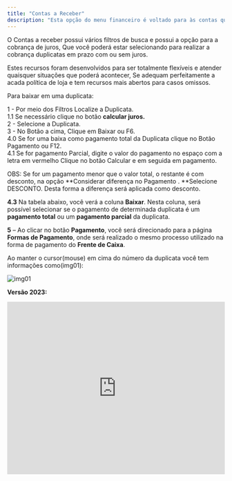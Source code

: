 ```yaml
---
title: "Contas a Receber"
description: "Esta opção do menu financeiro é voltado para às contas que a e empresa tem a receber de seus clientes. Esta página é vinculada à venda balcão, que ao fechar uma venda a prazo, a venda além de aparecer como finalizada no menu frente de caixa, as parcelas desta venda aparecerão no contas a receber. "
---
```


O Contas a receber possui vários filtros de busca e possui a opção para a cobrança de juros, Que você poderá estar selecionando para realizar a cobrança duplicatas em prazo com ou sem juros.

Estes recursos foram desenvolvidos para ser totalmente flexíveis e atender quaisquer situações que poderá acontecer, Se adequam perfeitamente a acada política de loja e tem recursos mais abertos para casos omissos.

Para baixar em uma duplicata:

1 - Por meio dos Filtros Localize a Duplicata.\
1.1 Se necessário clique no botão **calcular juros.**\
2 - Selecione a Duplicata.\
3 - No Botão a cima, Clique em Baixar ou F6.\
4.0 Se for uma baixa como pagamento total da Duplicata clique no Botão Pagamento ou F12.\
4.1 Se for pagamento Parcial, digite o valor do pagamento no espaço com a letra em vermelho Clique no botão Calcular e em seguida em pagamento.

OBS: Se for um pagamento menor que o valor total, o restante é com desconto, na opção \*\*Considerar diferença no Pagamento . \*\*Selecione DESCONTO. Desta forma a diferença será aplicada como desconto.

**4.3** Na tabela abaixo, você verá a coluna **Baixar**. Nesta coluna, será possível selecionar se o pagamento de determinada duplicata é um **pagamento total** ou um **pagamento parcial** da duplicata.

**5** – Ao clicar no botão **Pagamento**, você será direcionado para a página **Formas de Pagamento**, onde será realizado o mesmo processo utilizado na forma de pagamento do **Frente de Caixa**.

Ao manter o cursor(mouse) em cima do número da duplicata você tem informações como(img01):

![img01](https://file.notion.so/f/f/75bd09c2-1c6e-403f-8932-d67de392168a/a6acef8a-b0bf-4163-b56c-d58b7d771fbe/f955203e-1cea-446e-8b99-a3af7052b4c0.png?table=block&id=8a067e0c-7795-4a5a-b87e-b7d55ef0edde&spaceId=75bd09c2-1c6e-403f-8932-d67de392168a&expirationTimestamp=1744329600000&signature=LJGI65wnn8m3S2O642wKxs64EkWpOTzUMF1sH8Kaofo&downloadName=WhatsApp+Image+2024-04-19+at+10.49.30.jpeg.png)

**Versão 2023:**

<iframe width="100%" height="400" src="https://www.youtube.com/embed/mjr83kdc0HA" title="Como realizar a monitoria do Contas a Receber?  | Financeiro Aguhlão Web" frameborder="0" allow="accelerometer; autoplay; clipboard-write; encrypted-media; gyroscope; picture-in-picture; web-share" referrerpolicy="strict-origin-when-cross-origin" allowfullscreen />

**Versão 2022:**

<iframe width="100%" height="400" src="https://www.youtube.com/embed/CA0mpWBw3yk" title="Como  Receber uma Duplicata | Financeiro Agulhão Web" frameborder="0" allow="accelerometer; autoplay; clipboard-write; encrypted-media; gyroscope; picture-in-picture; web-share" referrerpolicy="strict-origin-when-cross-origin" allowfullscreen />